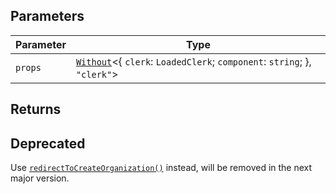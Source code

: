 ## Parameters

| Parameter | Type                                                                                                                 |
| --------- | -------------------------------------------------------------------------------------------------------------------- |
| `props`   | [`Without`](../../types/type-aliases/without.mdx)\<\{ `clerk`: `LoadedClerk`; `component`: `string`; \}, `"clerk"`\> |

## Returns

## Deprecated

Use [`redirectToCreateOrganization()`](/docs/references/javascript/clerk/redirect-methods#redirect-to-create-organization) instead, will be removed in the next major version.